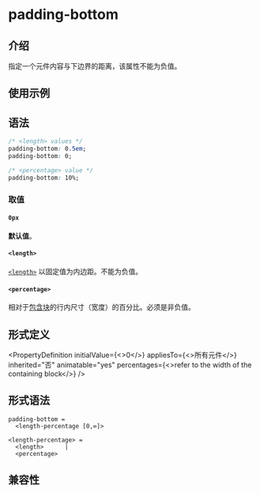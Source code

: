 # padding-bottom

## 介绍

指定一个元件内容与下边界的距离，该属性不能为负值。

## 使用示例


<Go
  example="css-api"
  defaultFile="src/padding-bottom/App.tsx"
  img="https://lf-lynx.tiktok-cdns.com/obj/lynx-artifacts-oss-sg/lynx-website/assets/doc/css/padding-bottom.jpg"
  entry="src/padding-bottom"
  defaultEntryFile="dist/padding-bottom.lynx.bundle"
/>

## 语法

```css
/* <length> values */
padding-bottom: 0.5em;
padding-bottom: 0;

/* <percentage> value */
padding-bottom: 10%;
```

### 取值

#### `0px`

**默认值**。

#### `<length>`

[`<length>`](api/css/data-type/length.mdx) 以固定值为内边距。不能为负值。

#### `<percentage>`

相对于[包含块](https://developer.mozilla.org/zh-CN/docs/Web/CSS/Containing_block)的行内尺寸（宽度）的百分比。必须是非负值。

## 形式定义


<PropertyDefinition
  initialValue={<>0</>}
  appliesTo={<>所有元件</>}
  inherited="否"
  animatable="yes"
  percentages={<>refer to the width of the containing block</>}
/>

## 形式语法

```
padding-bottom =
  <length-percentage [0,∞]>

<length-percentage> =
  <length>      |
  <percentage>
```

## 兼容性


<LegacyCompatTable metadata="css/properties/padding-bottom" />
